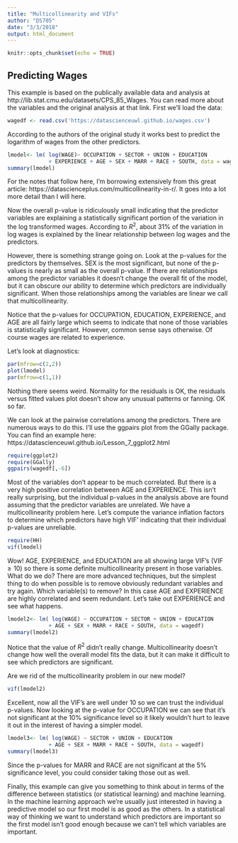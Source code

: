 ```yaml
---
title: "Multicollinearity and VIFs"
author: "DS705"
date: "3/3/2018"
output: html_document
---
```


```r
knitr::opts_chunk$set(echo = TRUE)
```

## Predicting Wages

This example is based on the publically available data and analysis at http://lib.stat.cmu.edu/datasets/CPS_85_Wages.  You can read more about the variables and the original analysis at that link.  First we'll load the data:

```r
wagedf <- read.csv('https://datascienceuwl.github.io/wages.csv')
```

According to the authors of the original study it works best to predict the logarithm of wages from the other predictors.

```r
lmodel<- lm( log(WAGE)~ OCCUPATION + SECTOR + UNION + EDUCATION 
             + EXPERIENCE + AGE + SEX + MARR + RACE + SOUTH, data = wagedf)
summary(lmodel)
```

For the notes that follow here, I'm borrowing extensively from this great article:  https://datascienceplus.com/multicollinearity-in-r/.  It goes into a lot more detail than I will here.

Now the overall p-value is ridiculously small indicating that the predictor variables are explaining a statistically significant portion of the variation in the log transformed wages.  According to $R^2$, about 31% of the variation in log wages is explained by the linear relationship between log wages and the predictors.

However, there is something strange going on.  Look at the p-values for the predictors by themselves.  SEX is the most significant, but none of the p-values is nearly as small as the overall p-value.  If there are relationships among the predictor variables it doesn't change the overall fit of the model, but it can obscure our ability to determine which predictors are individually significant.  When those relationships among the variables are linear we call that multicollinearity.

Notice that the p-values for OCCUPATION, EDUCATION, EXPERIENCE, and AGE are all fairly large which seems to indicate that none of those variables is statistically significant.  However, common sense says otherwise.  Of course wages are related to experience.

Let's look at diagnostics:

```r
par(mfrow=c(2,2))
plot(lmodel)
par(mfrow=c(1,1))
```

Nothing there seems weird.  Normality for the residuals is OK, the residuals versus fitted values plot doesn't show any unusual patterns or fanning.  OK so far.

We can look at the pairwise correlations among the predictors.  There are numerous ways to do this.  I'll use the ggpairs plot from the GGally package.  You can find an example here: https://datascienceuwl.github.io/Lesson_7_ggplot2.html

```r
require(ggplot2)
require(GGally)
ggpairs(wagedf[,-6])
```

Most of the variables don't appear to be much correlated.  But there is a very high positive correlation between AGE and EXPERIENCE. This isn't really surprising, but the individual p-values in the analysis above are found assuming that the predictor variables are unrelated.  We have a multicollinearity problem here.  Let's compute the variance inflation factors to determine which predictors have high VIF' indicating that their individual p-values are unreliable.

```r
require(HH)
vif(lmodel)
```

Wow!  AGE, EXPERIENCE, and EDUCATION are all showing large VIF's ($\mbox{VIF} \geq 10$) so there is some definite multicollinearity present in those variables.  What do we do?  There are more advanced techniques, but the simplest thing to do when possible is to remove obviously redundant variables and try again.  Which variable(s) to remove?  In this case AGE and EXPERIENCE are highly correlated and seem redundant.  Let's take out EXPERIENCE and see what happens.

```r
lmodel2<- lm( log(WAGE) ~ OCCUPATION + SECTOR + UNION + EDUCATION 
             + AGE + SEX + MARR + RACE + SOUTH, data = wagedf)
summary(lmodel2)
```

Notice that the value of $R^2$ didn't really change.  Multicollinearity doesn't change how well the overall model fits the data, but it can make it difficult to see which predictors are significant.

Are we rid of the multicollinearity problem in our new model?

```r
vif(lmodel2)
```
Excellent, now all the VIF's are well under 10 so we can trust the individual p-values.  Now looking at the p-value for OCCUPATION we can see that it's not significant at the 10% significance level so it likely wouldn't hurt to leave it out in the interest of having a simpler model.  

```r
lmodel3<- lm( log(WAGE) ~ SECTOR + UNION + EDUCATION 
             + AGE + SEX + MARR + RACE + SOUTH, data = wagedf)
summary(lmodel3)
```

Since the p-values for MARR and RACE are not significant at the 5% significance level, you could consider taking those out as well.  

Finally, this example can give you something to think about in terms of the difference between statistics (or statistical learning) and machine learning.  In the machine learning approach we're usually just interested in having a predictive model so our first model is as good as the others.  In a statistical way of thinking we want to understand which predictors are important so the first model isn't good enough because we can't tell which variables are important.